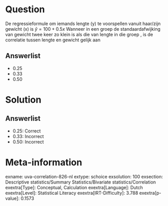 Question
========

De regressieformule om iemands lengte (y) te voorspellen vanuit
haar/zijn gewicht (x) is $\hat{y}=100+0.5x$ 
Wanneer in een groep de standaardafwijking van gewicht twee keer zo
klein is als die van lengte in die groep , is de correlatie tussen
lengte en gewicht gelijk aan

Answerlist
----------

* 0.25
* 0.33
* 0.50

Solution
========

Answerlist
----------

* 0.25: Correct
* 0.33: Incorrect
* 0.50: Incorrect

Meta-information
================
exname: uva-correlation-826-nl
extype: schoice
exsolution: 100
exsection: Descriptive statistics/Summary Statistics/Bivariate statistics/Correlation
exextra[Type]: Conceptual, Calculation
exextra[Language]: Dutch
exextra[Level]: Statistical Literacy
exextra[IRT-Difficulty]: 3.788
exextra[p-value]: 0.1573
